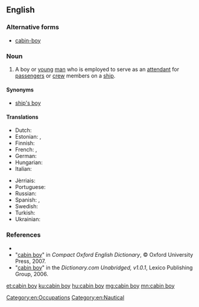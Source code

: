 ==English==

===Alternative forms===
* [[cabin-boy]]

===Noun===
{{en-noun|head=[[cabin]] [[boy]]}}

# {{context|dated|lang=en}} A boy or [[young]] [[man]] who is employed to serve as an [[attendant]] for [[passenger]]s or [[crew]] members on a [[ship]].

====Synonyms====
* [[ship's boy]]

====Translations====
{{trans-top|a boy serving on a ship}}
* Dutch: {{t|nl|scheepsjongen|m}}
* Estonian: {{t|et|junga}}, {{t|et|kajutiteenija}}
* Finnish: {{t|fi|hyttipoika}}
* French: {{t+|fr|mousse|m}}, {{t+|fr|moussaillon|m}}
* German: {{t|de|Schiffsjunge|m}}
* Hungarian: {{t+|hu|hajósinas}}
* Italian: {{t+|it|mozzo|m}}
{{trans-mid}}
* Jèrriais: {{t|roa-jer|mousse|m}}
* Portuguese: {{t|pt|grumete|m}}
* Russian: {{t+|ru|ю́нга|m|sc=Cyrl}}
* Spanish: {{t+|es|grumete|m}}, {{t+|es|galopín|m}}
* Swedish: {{t|sv|skeppsgosse|c}}
* Turkish: {{t+|tr|miço}}
* Ukrainian: {{t+|uk|ю́нга|m|sc=Cyrl}}
{{trans-bottom}}

===References===
* {{R:Webster 1828|cabin-boy}}
*"[http://www.askoxford.com/concise_oed/cabinboy?view=uk cabin boy]" in ''Compact Oxford English Dictionary'', © Oxford University Press, 2007.
*"[http://dictionary.reference.com/search?r=2&q=cabin%20boy cabin boy]" in the ''Dictionary.com Unabridged, v1.0.1'', Lexico Publishing Group, 2006.

[[Category:en:Occupations]]
[[Category:en:Nautical]]

[[et:cabin boy]]
[[ku:cabin boy]]
[[hu:cabin boy]]
[[mg:cabin boy]]
[[mn:cabin boy]]
